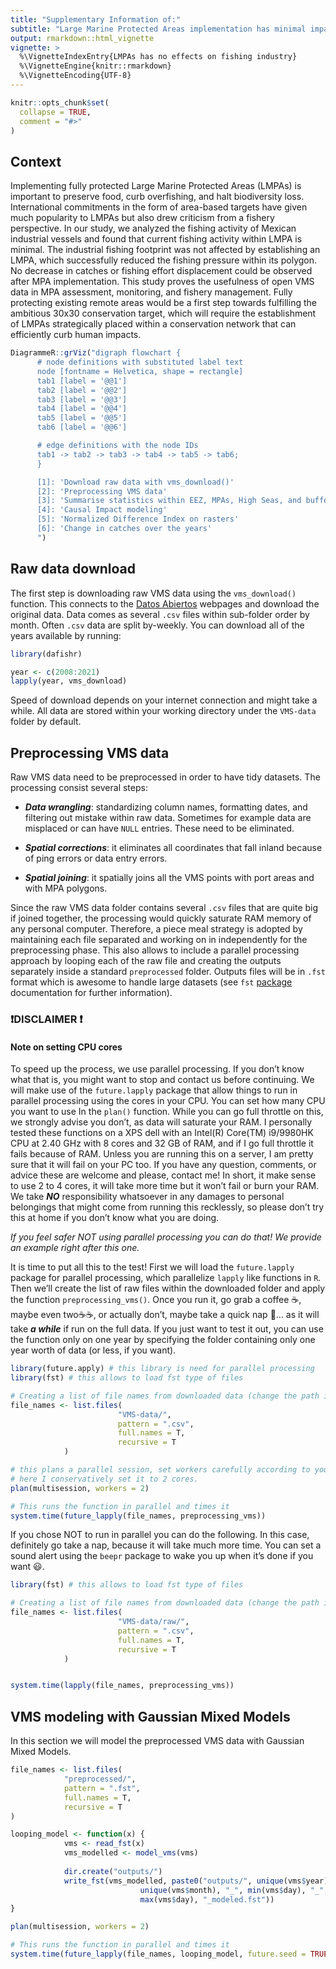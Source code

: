 ```yaml
---
title: "Supplementary Information of:"
subtitle: "Large Marine Protected Areas implementation has minimal impacts on catches or dispalcement of fishing industry footprint"
output: rmarkdown::html_vignette
vignette: >
  %\VignetteIndexEntry{LMPAs has no effects on fishing industry}
  %\VignetteEngine{knitr::rmarkdown}
  %\VignetteEncoding{UTF-8}
---
```


```r
knitr::opts_chunk$set(
  collapse = TRUE,
  comment = "#>"
)
```

## Context

Implementing fully protected Large Marine Protected Areas (LMPAs) is important to preserve food, curb overfishing, and halt biodiversity loss. International commitments in the form of area-based targets have given much popularity to LMPAs but also drew criticism from a fishery perspective. In our study, we analyzed the fishing activity of Mexican industrial vessels and found that current fishing activity within LMPA is minimal. The industrial fishing footprint was not affected by establishing an LMPA, which successfully reduced the fishing pressure within its polygon. No decrease in catches or fishing effort displacement could be observed after MPA implementation. This study proves the usefulness of open VMS data in MPA assessment, monitoring, and fishery management. Fully protecting existing remote areas would be a first step towards fulfilling the ambitious 30x30 conservation target, which will require the establishment of LMPAs strategically placed within a conservation network that can efficiently curb human impacts.

```r
DiagrammeR::grViz("digraph flowchart {
      # node definitions with substituted label text
      node [fontname = Helvetica, shape = rectangle]        
      tab1 [label = '@@1']
      tab2 [label = '@@2']
      tab3 [label = '@@3']
      tab4 [label = '@@4']
      tab5 [label = '@@5']
      tab6 [label = '@@6']

      # edge definitions with the node IDs
      tab1 -> tab2 -> tab3 -> tab4 -> tab5 -> tab6;
      }

      [1]: 'Download raw data with vms_download()'
      [2]: 'Preprocessing VMS data'
      [3]: 'Summarise statistics within EEZ, MPAs, High Seas, and buffers'
      [4]: 'Causal Impact modeling'
      [5]: 'Normalized Difference Index on rasters'
      [6]: 'Change in catches over the years'
      ")
```

## Raw data download

The first step is downloading raw VMS data using the `vms_download()` function. This connects to the [Datos Abiertos](https://www.datos.gob.mx/busca/dataset/localizacion-y-monitoreo-satelital-de-embarcaciones-pesqueras/resource/309e872a-dbca-4962-b14f-f0da833abebe) webpages and download the original data. Data comes as several `.csv` files within sub-folder order by month. Often `.csv` data are split by-weekly. You can download all of the years available by running:

```r
library(dafishr)

year <- c(2008:2021)
lapply(year, vms_download)
```

Speed of download depends on your internet connection and might take a while. All data are stored within your working directory under the `VMS-data` folder by default.

## Preprocessing VMS data

Raw VMS data need to be preprocessed in order to have tidy datasets. The processing consist several steps:

-   ***Data wrangling***: standardizing column names, formatting dates, and filtering out mistake within raw data. Sometimes for example data are misplaced or can have `NULL` entries. These need to be eliminated.

-   ***Spatial corrections***: it eliminates all coordinates that fall inland because of ping errors or data entry errors.

-   ***Spatial joining***: it spatially joins all the VMS points with port areas and with MPA polygons.

Since the raw VMS data folder contains several `.csv` files that are quite big if joined together, the processing would quickly saturate RAM memory of any personal computer. Therefore, a piece meal strategy is adopted by maintaining each file separated and working on in independently for the preprocessing phase. This also allows to include a parallel processing approach by looping each of the raw file and creating the outputs separately inside a standard `preprocessed` folder. Outputs files will be in `.fst` format which is awesome to handle large datasets (see `fst` [package](https://www.fstpackage.org/) documentation for further information).

### ❗DISCLAIMER ❗

#### Note on setting CPU cores

To speed up the process, we use parallel processing. If you don't know what that is, you might want to stop and contact us before continuing. We will make use of the `future.lapply` package that allow things to run in parallel processing using the cores in your CPU. You can set how many CPU you want to use In the `plan()` function. While you can go full throttle on this, we strongly advise you don't, as data will saturate your RAM. I personally tested these functions on a XPS dell with an Intel(R) Core(TM) i9/9980HK CPU at 2.40 GHz with 8 cores and 32 GB of RAM, and if I go full throttle it fails because of RAM. Unless you are running this on a server, I am pretty sure that it will fail on your PC too. If you have any question, comments, or advice these are welcome and please, contact me! In short, it make sense to use 2 to 4 cores, it will take more time but it won't fail or burn your RAM. We take ***NO*** responsibility whatsoever in any damages to personal belongings that might come from running this recklessly, so please don't try this at home if you don't know what you are doing.

*If you feel safer NOT using parallel processing you can do that! We provide an example right after this one.*

It is time to put all this to the test! First we will load the `future.lapply` package for parallel processing, which parallelize `lapply` like functions in `R`. Then we'll create the list of raw files within the downloaded folder and apply the function `preprocessing_vms()`. Once you run it, go grab a coffee ☕, maybe even two☕☕, or actually don't, maybe take a quick nap 🛌... as it will take ***a while*** if run on the full data. If you just want to test it out, you can use the function only on one year by specifying the folder containing only one year worth of data (or less, if you want).

```r
library(future.apply) # this library is need for parallel processing
library(fst) # this allows to load fst type of files

# Creating a list of file names from downloaded data (change the path if needed)
file_names <- list.files(
                        "VMS-data/",
                        pattern = ".csv",
                        full.names = T,
                        recursive = T
            )

# this plans a parallel session, set workers carefully according to your CPU capabilities
# here I conservatively set it to 2 cores.
plan(multisession, workers = 2)

# This runs the function in parallel and times it
system.time(future_lapply(file_names, preprocessing_vms))
```

If you chose NOT to run in parallel you can do the following. In this case, definitely go take a nap, because it will take much more time. You can set a sound alert using the `beepr` package to wake you up when it's done if you want 😃.

```r
library(fst) # this allows to load fst type of files

# Creating a list of file names from downloaded data (change the path if needed)
file_names <- list.files(
                        "VMS-data/raw/",
                        pattern = ".csv",
                        full.names = T,
                        recursive = T
            )


system.time(lapply(file_names, preprocessing_vms))

```

## VMS modeling with Gaussian Mixed Models

In this section we will model the preprocessed VMS data with Gaussian Mixed Models.

```r

file_names <- list.files(
            "preprocessed/",
            pattern = ".fst",
            full.names = T,
            recursive = T
)

looping_model <- function(x) {
            vms <- read_fst(x)
            vms_modelled <- model_vms(vms)
            
            dir.create("outputs/")
            write_fst(vms_modelled, paste0("outputs/", unique(vms$year), "_", 
                             unique(vms$month), "_", min(vms$day), "_", 
                             max(vms$day), "_modeled.fst"))
}

plan(multisession, workers = 2)

# This runs the function in parallel and times it
system.time(future_lapply(file_names, looping_model, future.seed = TRUE))


```
